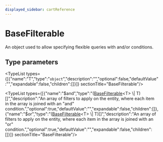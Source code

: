 ```yaml
---
displayed_sidebar: cartReference
---
```



# BaseFilterable

An object used to allow specifying flexible queries with and/or conditions.

## Type parameters

<TypeList types={[{"name":"T","type":"`object`","description":"","optional":false,"defaultValue":"","expandable":false,"children":[]}]}  sectionTitle="BaseFilterable"/>

<TypeList types={[{"name":"$and","type":"([BaseFilterable](cart.BaseFilterable.mdx)&#60;T&#62; \\| T)[]","description":"An array of filters to apply on the entity, where each item in the array is joined with an \"and\" condition.","optional":true,"defaultValue":"","expandable":false,"children":[]},{"name":"$or","type":"([BaseFilterable](cart.BaseFilterable.mdx)&#60;T&#62; \\| T)[]","description":"An array of filters to apply on the entity, where each item in the array is joined with an \"or\" condition.","optional":true,"defaultValue":"","expandable":false,"children":[]}]}  sectionTitle="BaseFilterable"/>

